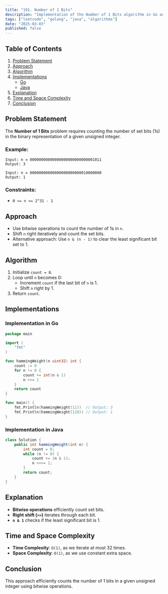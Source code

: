 ```yaml
---
title: "191. Number of 1 Bits"
description: "Implementation of the Number of 1 Bits algorithm in Go and Java."
tags: ["leetcode", "golang", "java", "algorithms"]
date: "2025-03-03"
published: false
---
```


## Table of Contents

1. [Problem Statement](#problem-statement)
2. [Approach](#approach)
3. [Algorithm](#algorithm)
4. [Implementations](#implementations)
   - [Go](#implementation-in-go)
   - [Java](#implementation-in-java)
5. [Explanation](#explanation)
6. [Time and Space Complexity](#time-and-space-complexity)
7. [Conclusion](#conclusion)

## Problem Statement

The **Number of 1 Bits** problem requires counting the number of set bits (1s) in the binary representation of a given unsigned integer.

### Example:

```
Input: n = 00000000000000000000000000001011
Output: 3
```

```
Input: n = 00000000000000000000000010000000
Output: 1
```

### Constraints:

- `0 <= n <= 2^31 - 1`

## Approach

- Use bitwise operations to count the number of 1s in `n`.
- Shift `n` right iteratively and count the set bits.
- Alternative approach: Use `n & (n - 1)` to clear the least significant bit set to 1.

## Algorithm

1. Initialize `count = 0`.
2. Loop until `n` becomes 0:
   - Increment `count` if the last bit of `n` is 1.
   - Shift `n` right by 1.
3. Return `count`.

## Implementations

### Implementation in Go

```go
package main

import (
    "fmt"
)

func hammingWeight(n uint32) int {
    count := 0
    for n != 0 {
        count += int(n & 1)
        n >>= 1
    }
    return count
}

func main() {
    fmt.Println(hammingWeight(11))  // Output: 3
    fmt.Println(hammingWeight(128)) // Output: 1
}
```

### Implementation in Java

```java
class Solution {
    public int hammingWeight(int n) {
        int count = 0;
        while (n != 0) {
            count += (n & 1);
            n >>>= 1;
        }
        return count;
    }
}
```

## Explanation

- **Bitwise operations** efficiently count set bits.
- **Right shift (`>>`)** iterates through each bit.
- **`n & 1`** checks if the least significant bit is 1.

## Time and Space Complexity

- **Time Complexity**: `O(1)`, as we iterate at most 32 times.
- **Space Complexity**: `O(1)`, as we use constant extra space.

## Conclusion

This approach efficiently counts the number of 1 bits in a given unsigned integer using bitwise operations.